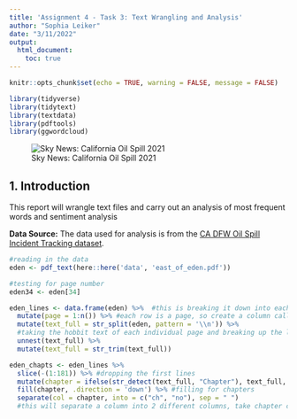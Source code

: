 ```yaml
---
title: 'Assignment 4 - Task 3: Text Wrangling and Analysis'
author: "Sophia Leiker"
date: "3/11/2022"
output: 
  html_document:
    toc: true
---
```


```r
knitr::opts_chunk$set(echo = TRUE, warning = FALSE, message = FALSE)

library(tidyverse)
library(tidytext)
library(textdata)
library(pdftools)
library(ggwordcloud)
```

![Sky News: California Oil Spill 2021](https://e3.365dm.com/21/10/2048x1152/skynews-oil-spill-california_5542731.jpg)

## 1. Introduction

This report will wrangle text files and carry out an analysis of most frequent words and sentiment analysis 


**Data Source:** The data used for analysis is from the [CA DFW Oil Spill Incident Tracking dataset](https://map.dfg.ca.gov/metadata/ds0394.html). 


```r
#reading in the data
eden <- pdf_text(here::here('data', 'east_of_eden.pdf'))
```


```r
#testing for page number
eden34 <- eden[34]
```

```r
eden_lines <- data.frame(eden) %>%  #this is breaking it down into each of the pages
  mutate(page = 1:n()) %>% #each row is a page, so create a column called page, starting with a 1 and then continuing down to put a number to each of the pages
  mutate(text_full = str_split(eden, pattern = '\\n')) %>% 
  #taking the hobbit text of each individual page and breaking up the lines by using the \n line break, the extra slash is to ensure that you are asking for a backslash
  unnest(text_full) %>% 
  mutate(text_full = str_trim(text_full)) 
```


```r
eden_chapts <- eden_lines %>% 
  slice(-(1:181)) %>% #dropping the first lines 
  mutate(chapter = ifelse(str_detect(text_full, "Chapter"), text_full, NA)) %>% #this is saying if you are in full text column, and detect "Chapter", then save that whole line and save it to the "chapter" column, if you do not then don't do anything 
  fill(chapter, .direction = 'down') %>% #filling for chapters
  separate(col = chapter, into = c("ch", "no"), sep = " ")
  #this will separate a column into 2 different columns, take chapter column, separate it into the word chapter, and then the number
```

